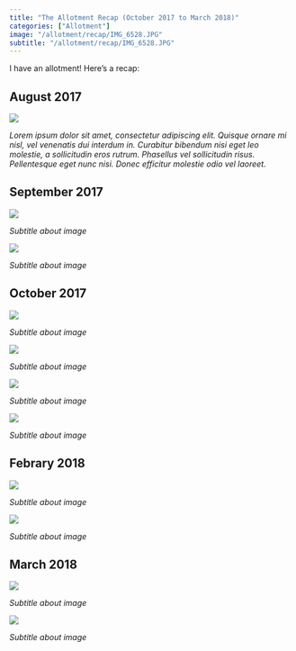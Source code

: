 ```yaml
---
title: "The Allotment Recap (October 2017 to March 2018)"
categories: ["Allotment"]
image: "/allotment/recap/IMG_6528.JPG"
subtitle: "/allotment/recap/IMG_6528.JPG"
---
```


I have an allotment! Here's a recap:

## August 2017

<div class="row">
<div class="col-sm-8">
<div class="shadowed">
![](/img/allotment/recap/IMG_6394.JPG)
</div> 
</div>
<div class="col-sm-4 centred">
*Lorem ipsum dolor sit amet, consectetur adipiscing elit. Quisque ornare mi nisl, vel venenatis dui interdum in. Curabitur bibendum nisi eget leo molestie, a sollicitudin eros rutrum. Phasellus vel sollicitudin risus. Pellentesque eget nunc nisi. Donec efficitur molestie odio vel laoreet. *
</div>
</div>
 

## September 2017

<div class="row">
<div class="col-sm-8">
<div class="shadowed">
![](/img/allotment/recap/IMG_6440.JPG)
</div>
</div>
<div class="col-sm-4 centred">
*Subtitle about image*
</div>
</div>

<div class="row">
<div class="col-sm-8">
<div class="shadowed">
![](/img/allotment/recap/IMG_6528.JPG)
</div>
</div>
<div class="col-sm-4 centred">
*Subtitle about image*
</div>
</div>

## October 2017

<div class="row">
<div class="col-sm-8">
<div class="shadowed">
![](/img/allotment/recap/IMG_6551.JPG)
</div>
</div>
<div class="col-sm-4 centred">
*Subtitle about image*
</div>
</div>

<div class="row">
<div class="col-sm-8">
<div class="shadowed">
![](/img/allotment/recap/IMG_6557.JPG)
</div>
</div>
<div class="col-sm-4 centred">
*Subtitle about image*
</div>
</div>

<div class="row">
<div class="col-sm-8">
<div class="shadowed">
![](/img/allotment/recap/IMG_6573.JPG)
</div>
</div>
<div class="col-sm-4 centred">
*Subtitle about image*
</div>
</div>

<div class="row">
<div class="col-sm-8">
<div class="shadowed">
![](/img/allotment/recap/IMG_6576.JPG)
</div>
</div>
<div class="col-sm-4 centred">
*Subtitle about image*
</div>
</div>

## Febrary 2018

<div class="row">
<div class="col-sm-8">
<div class="shadowed">
![](/img/allotment/recap/IMG_6773.JPG)
</div>
</div>
<div class="col-sm-4 centred">
*Subtitle about image*
</div>
</div>

<div class="row">
<div class="col-sm-8">
<div class="shadowed">
![](/img/allotment/recap/IMG_6775.JPG)
</div>
</div>
<div class="col-sm-4 centred">
*Subtitle about image*
</div>
</div>

## March 2018

<div class="row">
<div class="col-sm-8">
<div class="shadowed">
![](/img/allotment/recap/IMG_6827.JPG)
</div>
</div>
<div class="col-sm-4 centred">
*Subtitle about image*
</div>
</div>

<div class="row">
<div class="col-sm-8">
<div class="shadowed">
![](/img/allotment/recap/IMG_6828.JPG)
</div>
</div>
<div class="col-sm-4 centred">
*Subtitle about image*
</div>
</div>





